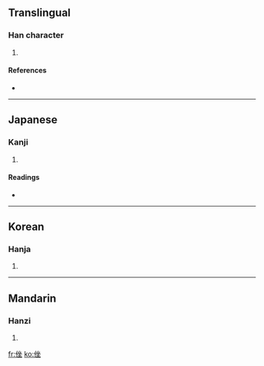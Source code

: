 ==Translingual==

===Han character===
{{Han char|rn=9|rad=人|as=07|sn=9|four=2821<sub>4</sub>|canj=人人人土 (OOOG)}}

# {{defn|Han|sort=人07}}

====References====
* {{Han ref|kx=0103.170|dkj=00644|dj=0218.290|hdz=10163.090|uh=4FB3|ud=20403|bh=CDE8|bd=52712}}

----

==Japanese==

===Kanji===
{{ja-kanji|grade=|rs=人07}}

# {{defn|Japanese|sort=人07}}

====Readings====
* {{ja-readings|on=[[さ]] (sa)|kun=[[はずかしめる]] (hazukashimeru), [[やすらか]] (yasuraka)}}

----

==Korean==

===Hanja===
{{ko-hanja|hangeul=좌|rv=jwa|mr=chwa}}

# {{defn|Korean|sort=人07}}

----

==Mandarin==

===Hanzi===
{{cmn-hanzi|pin=[[zuò]] ([[zuo4]])|wg=tso<sup>4</sup>}}

# {{defn|Mandarin|sort=人07}}

[[fr:侳]]
[[ko:侳]]